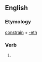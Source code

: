 ==English==

===Etymology===
[[constrain]] + [[-eth]]

===Verb===
{{infl|en|verb form}}

# {{archaic third-person singular of|constrain}}